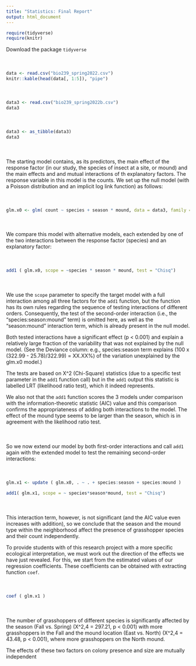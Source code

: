 ```yaml
---
title: "Statistics: Final Report"
output: html_document
---
```


```r
require(tidyverse)
require(knitr)
```

<div style = "margin-bottom:50px;">

Download the package `tidyverse`

</div>

<div style = "margin-bottom:50px;">
```r
data <- read.csv("bio239_spring2022.csv")
knitr::kable(head(data[, 1:5]), "pipe")
```
</div>

<div style = "margin-bottom:50px;">
```r
data3 <- read.csv("bio239_spring2022b.csv")
data3
```
</div>

<div style = "margin-bottom:50px;">
```r
data3 <- as_tibble(data3)
data3
```
</div>

<div style = "margin-bottom:50px;">

The starting model contains, as its predictors, the main effect of the response
factor (in our study, the species of insect at a site, or mound) and the main effects
and and mutual interactions of th explanatory factors. The response variable in this model
is the counts. We set up the null model (with a Poisson distribution and an implicit log 
link function) as follows:

</div>

<div style = "margin-bottom:50px;">
```r
glm.x0 <- glm( count ~ species + season * mound, data = data3, family = poisson)
```
</div>

<div style = "margin-bottom:50px;">
We compare this model with alternative models, each extended by one of the two
interactions between the response factor (species) and an explanatory factor:
</div>

<div style = "margin-bottom:50px;">
```r
add1 ( glm.x0, scope = ~species * season * mound, test = "Chisq")
```
</div>

<div style = "margin-bottom:50px;">
We use the `scope` parameter to specify the target model with a full interaction among all 
three factors for the `add1` function, but the function has its own rules regarding the 
sequence of testing interactions of different orders. Consequently, the test of the second-order
interaction (i.e., the "species:season:mound" term) is omitted here, as well as the "season:mound"
interaction term, which is already present in the null model.

Both tested interactions have a significant effect (p < 0.001) and explain a relatively large 
fraction of the variability that was not explained by the null model.
(See the Deviance column: e.g., species:season term explains (100 x (322.99 - 25.78)/322.99) = XX.XX%) 
of the variation unexplained by the glm.x0 model.)

The tests are based on X^2 (Chi-Square) statistics (due to a specific test parameter in the `add1` function call)
but in the `add1` output this statistic is labelled LRT (likelihood ratio test), which it indeed represents.

We also not that the `add1` function scores the 3 models under comparison with the 
information-theoretic statistic (AIC) value and this comparison  confirms the appropriateness of adding both 
interactions to the model. The effect of the mound type seems to be larger than the season, which is in agreement
with the likelihood ratio test.
</div>

<div style = "margin-bottom:50px;">
So we now extend our model by both first-order interactions and call `add1` again with the extended 
model to test the remaining second-order interactions:
</div>


<div style = "margin-bottom:50px;">
```r
glm.x1 <- update ( glm.x0, . ~ . + species:season + species:mound )

add1( glm.x1, scope = ~ species*season*mound, test = "Chisq")
```
</div>

<div style = "margin-bottom:50px;">
This interaction term, however, is not significant (and the AIC value even increases with addition),
so we conclude that the season and the mound type within the neighborhood affect the presence of 
grasshopper species and their count independently.

To provide students with of this research project with a more specific ecological interpretation, we must
work out the direction of the effects we have just revealed. For this, we start from the estimated values 
of our regression coefficients. These coefficients can be obtained with extracting function `coef`. 
</div>

<div style = "margin-bottom:50px;">
```r
coef ( glm.x1 )
```
</div>

<div style = "margin-bottom:50px;">
The number of grasshoppers of different species is significantly affected by the season (Fall vs. Spring)
(X^2,4 = 297.21, p < 0.001) with more grasshoppers in the Fall and the mound location (East vs. North) (X^2,4 = 43.48, p < 0.001), where more grasshoppers on the North mound.

The effects of these two factors on colony presence and size are mutually independent 
</div>




</div>
